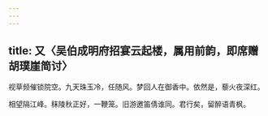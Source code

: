```yaml
---
---
---
```

title: 又〈吴伯成明府招宴云起楼，属用前韵，即席赠胡璞崖简讨〉
---



视草频催锁院空。九天珠玉冷，任随风。梦回人在御香中。依然是，藜火夜深红。

相望隔江峰。秣陵秋正好，一鞭笼。旧游邀笛倩谁同。君行矣，留醉语青枫。